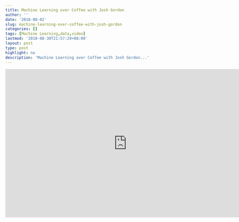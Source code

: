 ```yaml
---
title: Machine Learning over Coffee with Josh Gordon
author: ''
date: '2018-08-02'
slug: machine-learning-over-coffee-with-josh-gordon
categories: []
tags: [Machine Learning,data,video]
lastmod: '2018-08-30T21:57:29+08:00'
layout: post
type: post
highlight: no
description: 'Machine Learning over Coffee with Josh Gordon...' 
---
```


<iframe width="760" height="465" src="https://www.youtube.com/embed/IcDV9ZjQ6qk" frameborder="0" allow="autoplay; encrypted-media" allowfullscreen></iframe>
